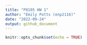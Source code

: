 ```yaml
---
title: "P8105 HW 1"
author: "Emily Potts (enp2116)"
date: "2022-09-24"
output: github_document
---
```


```r
knitr::opts_chunk$set(echo = TRUE)
```
